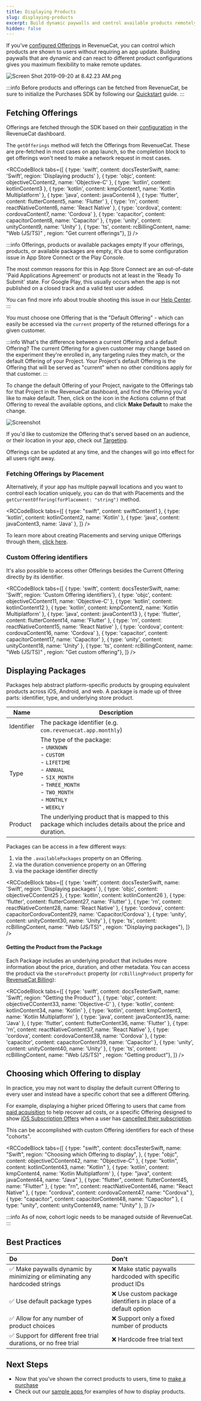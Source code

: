 ```yaml
---
title: Displaying Products
slug: displaying-products
excerpt: Build dynamic paywalls and control available products remotely
hidden: false
---
```


If you've [configured Offerings](/getting-started/entitlements) in RevenueCat, you can control which products are shown to users without requiring an app update. Building paywalls that are dynamic and can react to different product configurations gives you maximum flexibility to make remote updates.

![](/images/edbe93c-Screen_Shot_2019-09-20_at_8.42.23_AM_59c150580bdd5ebf10173ddbb9629fc7.png "Screen Shot 2019-09-20 at 8.42.23 AM.png")

:::info
Before products and offerings can be fetched from RevenueCat, be sure to initialize the Purchases SDK by following our [Quickstart](/getting-started/quickstart) guide.
:::

## Fetching Offerings

Offerings are fetched through the SDK based on their [configuration](/getting-started/entitlements) in the RevenueCat dashboard.

The `getOfferings` method will fetch the Offerings from RevenueCat. These are pre-fetched in most cases on app launch, so the completion block to get offerings won't need to make a network request in most cases.



<RCCodeBlock tabs={[
    { type: 'swift', content: docsTesterSwift, name: 'Swift', region: 'Displaying products' },
    { type: 'objc', content: objectiveCContent2, name: 'Objective-C' },
    { type: 'kotlin', content: kotlinContent3 },
    { type: 'kotlin', content: kmpContent1, name: 'Kotlin Multiplatform' },
    { type: 'java', content: javaContent4 },
    { type: 'flutter', content: flutterContent5, name: 'Flutter' },
    { type: 'rn', content: reactNativeContent6, name: 'React Native' },
    { type: 'cordova', content: cordovaContent7, name: 'Cordova' },
    { type: 'capacitor', content: capacitorContent8, name: 'Capacitor' },
    { type: 'unity', content: unityContent9, name: 'Unity' },
    { type: 'ts', content: rcBillingContent, name: "Web (JS/TS)" , region: "Get current offerings"},
]} />


:::info Offerings, products or available packages empty
If your offerings, products, or available packages are empty, it's due to some configuration issue in App Store Connect or the Play Console.

The most common reasons for this in App Store Connect are an out-of-date 'Paid Applications Agreement' or products not at least in the 'Ready To Submit' state. For Google Play, this usually occurs when the app is not published on a closed track and a valid test user added.

You can find more info about trouble shooting this issue in our [Help Center](https://support.revenuecat.com/hc/en-us/articles/360041793174).
:::

You must choose one Offering that is the "Default Offering" - which can easily be accessed via the `current` property of the returned offerings for a given customer.

:::info What's the difference between a current Offering and a default Offering?
The current Offering for a given customer may change based on the experiment they're enrolled in, any targeting rules they match, or the default Offering of your Project. Your Project's default Offering is the Offering that will be served as "current" when no other conditions apply for that customer.
:::

To change the default Offering of your Project, navigate to the Offerings tab for that Project in the RevenueCat dashboard, and find the Offering you'd like to make default. Then, click on the icon in the Actions column of that Offering to reveal the available options, and click **Make Default** to make the change.

![Screenshot](/images/7508f4b-Screenshot_2023-12-05_at_10.17.25_PM_4a7403e5b880248ab9c00c129c89edd6.png)

If you'd like to customize the Offering that's served based on an audience, or their location in your app, check out [Targeting](/tools/targeting).

Offerings can be updated at any time, and the changes will go into effect for all users right away.

### Fetching Offerings by Placement

Alternatively, if your app has multiple paywall locations and you want to control each location uniquely, you can do that with Placements and the `getCurrentOffering(forPlacement: "string")` method.


<RCCodeBlock
  tabs={[
    { type: "swift", content: swiftContent1 },
    { type: 'kotlin', content: kotlinContent2, name: 'Kotlin' },
    { type: 'java', content: javaContent3, name: 'Java' },
  ]}
/>

To learn more about creating Placements and serving unique Offerings through them, [click here](/tools/targeting/placements).

### Custom Offering identifiers

It's also possible to access other Offerings besides the Current Offering directly by its identifier.


<RCCodeBlock tabs={[
    { type: 'swift', content: docsTesterSwift, name: 'Swift', region: 'Custom Offering identifiers'},
    { type: 'objc', content: objectiveCContent11, name: 'Objective-C' },
    { type: 'kotlin', content: kotlinContent12 },
    { type: 'kotlin', content: kmpContent2, name: 'Kotlin Multiplatform' },
    { type: 'java', content: javaContent13 },
    { type: 'flutter', content: flutterContent14, name: 'Flutter' },
    { type: 'rn', content: reactNativeContent15, name: 'React Native' },
    { type: 'cordova', content: cordovaContent16, name: 'Cordova' },
    { type: 'capacitor', content: capacitorContent17, name: 'Capacitor' },
    { type: 'unity', content: unityContent18, name: 'Unity' },
    { type: 'ts', content: rcBillingContent, name: "Web (JS/TS)" , region: "Get custom offering"},
]} />


## Displaying Packages

Packages help abstract platform-specific products by grouping equivalent products across iOS, Android, and web. A package is made up of three parts: identifier, type, and underlying store product.

| Name       | Description                                                                                                                                                  |
| ---------- | ------------------------------------------------------------------------------------------------------------------------------------------------------------ |
| Identifier | The package identifier (e.g. `com.revenuecat.app.monthly`)                                                                                                   |
| Type       | The type of the package: <br/> - `UNKNOWN` <br/> - `CUSTOM` <br/> - `LIFETIME` <br/> - `ANNUAL` <br/> - `SIX_MONTH` <br/> - `THREE_MONTH` <br/> - `TWO_MONTH` <br/> - `MONTHLY` <br/> - `WEEKLY` |
| Product    | The underlying product that is mapped to this package which includes details about the price and duration.                                                   |

Packages can be access in a few different ways:

1. via the `.availablePackages` property on an Offering.
2. via the duration convenience property on an Offering
3. via the package identifier directly


<RCCodeBlock tabs={[
    { type: 'swift', content: docsTesterSwift, name: 'Swift', region: 'Displaying packages' },
    { type: 'objc', content: objectiveCContent25 },
    { type: 'kotlin', content: kotlinContent26 },
    { type: 'flutter', content: flutterContent27, name: 'Flutter' },
    { type: 'rn', content: reactNativeContent28, name: 'React Native' },
    { type: 'cordova', content: capacitorCordovaContent29, name: 'Capacitor/Cordova' },
    { type: 'unity', content: unityContent30, name: 'Unity' },
    { type: 'ts', content: rcBillingContent, name: "Web (JS/TS)" , region: "Displaying packages"},
]} />


#### Getting the Product from the Package

Each Package includes an underlying product that includes more information about the price, duration, and other metadata. You can access the product via the `storeProduct` property (or `rcBillingProduct` property for [RevenueCat Billing](/web/revenuecat-billing)):


<RCCodeBlock tabs={[
    { type: 'swift', content: docsTesterSwift, name: 'Swift', region: "Getting the Product" },
    { type: 'objc', content: objectiveCContent33, name: 'Objective-C' },
    { type: 'kotlin', content: kotlinContent34, name: 'Kotlin' },
    { type: 'kotlin', content: kmpContent3, name: 'Kotlin Multiplatform' },
    { type: 'java', content: javaContent35, name: 'Java' },
    { type: 'flutter', content: flutterContent36, name: 'Flutter' },
    { type: 'rn', content: reactNativeContent37, name: 'React Native' },
    { type: 'cordova', content: cordovaContent38, name: 'Cordova' },
    { type: 'capacitor', content: capacitorContent39, name: 'Capacitor' },
    { type: 'unity', content: unityContent40, name: 'Unity' },
    { type: 'ts', content: rcBillingContent, name: "Web (JS/TS)" , region: "Getting product"},
]} />



## Choosing which Offering to display

In practice, you may not want to display the default current Offering to every user and instead have a specific cohort that see a different Offering.

For example, displaying a higher priced Offering to users that came from [paid acquisition](/integrations/attribution) to help recover ad costs, or a specific Offering designed to show [iOS Subscription Offers](/subscription-guidance/subscription-offers/ios-subscription-offers) when a user has [cancelled their subscription](/customers/customer-info#section-get-entitlement-information).

This can be accomplished with custom Offering identifiers for each of these "cohorts".


<RCCodeBlock
  tabs={[
    {
      type: "swift",
      content: docsTesterSwift,
      name: "Swift",
      region: "Choosing which Offering to display",
    },
    { type: "objc", content: objectiveCContent42, name: "Objective-C" },
    { type: "kotlin", content: kotlinContent43, name: "Kotlin" },
    { type: 'kotlin', content: kmpContent4, name: 'Kotlin Multiplatform' },
    { type: "java", content: javaContent44, name: "Java" },
    { type: "flutter", content: flutterContent45, name: "Flutter" },
    { type: "rn", content: reactNativeContent46, name: "React Native" },
    { type: "cordova", content: cordovaContent47, name: "Cordova" },
    { type: "capacitor", content: capacitorContent48, name: "Capacitor" },
    { type: "unity", content: unityContent49, name: "Unity" },
  ]}
/>

:::info
As of now, cohort logic needs to be managed outside of RevenueCat.
:::

## Best Practices

| Do                                                                          | Don't                                                          |
| :-------------------------------------------------------------------------- | :------------------------------------------------------------- |
| ✅ Make paywalls dynamic by minimizing or eliminating any hardcoded strings | ❌ Make static paywalls hardcoded with specific product IDs    |
| ✅ Use default package types                                                | ❌ Use custom package identifiers in place of a default option |
| ✅ Allow for any number of product choices                                  | ❌ Support only a fixed number of products                     |
| ✅ Support for different free trial durations, or no free trial             | ❌ Hardcode free trial text                                    |

## Next Steps

- Now that you've shown the correct products to users, time to [make a purchase ](/getting-started/making-purchases)
- Check out our [sample apps ](/platform-resources/sample-apps) for examples of how to display products.
